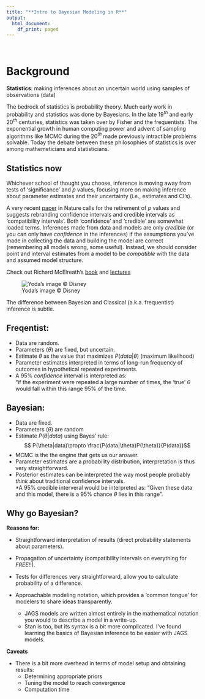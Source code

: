 ```yaml
---
title: "**Intro to Bayesian Modeling in R**"
output:
  html_document:
    df_print: paged
---
```

<br/>
  
# **Background**
**Statistics**: making inferences about an uncertain world using samples of observations (data)

The bedrock of statistics is probability theory. Much early work in probability and statistics was done by Bayesians. In the late 19$^{th}$ and early 20$^{th}$ centuries, statistics was taken over by Fisher and the frequentists. The exponential growth in human computing power and advent of sampling algorithms like MCMC during the 20$^{th}$ made previously intractible problems solvable. Today the debate between these philosophies of statistics is over among mathemeticians and statisticians.

## **Statistics now**

Whichever school of thought  you choose, inference is moving away from tests of 'significance' and $p$ values, focusing more on making inference about parameter estimates and their uncertainty (i.e., estimates and CI's).  

A very recent [paper](https://www.nature.com/articles/d41586-019-00857-9) in Nature calls for the retirement of $p$ values and suggests rebranding confidence intervals and credible intervals as 'compatibility intervals'. Both 'confidence' and 'credible' are somewhat loaded terms. Inferences made from data and models are only _credible_ (or you can only have _confidence_ in the inferences) if the assumptions you've made in collecting the data and building the model are correct (remembering all models wrong, some useful). Instead, we should consider point and interval estimates from a model to be _compatible_ with the data and assumed model structure.  
  
Check out Richard McElreath's [book](https://xcelab.net/rm/statistical-rethinking/) and [lectures](https://www.youtube.com/watch?v=4WVelCswXo4&list=PLDcUM9US4XdNM4Edgs7weiyIguLSToZRI) 
 
![Yoda's image &copy; Disney](yoda.jpg)

    
The difference between Bayesian and Classical (a.k.a. frequentist) inference is subtle.  

  
## **Freqentist:** 
* Data are random.  
* Parameters ($\theta$) are fixed, but uncertain.
* Estimate $\theta$ as the value that maximizes $P(data|\theta)$ (maximum likelihood)
* Parameter estimates interpreted in terms of long-run frequency of outcomes in hypothetical repeated experiments.  
* A 95% _confidence_ interval is interpreted as:  
"if the experiment were repeated a large number of times, the 'true' $\theta$ would fall within this range 95% of the time.
     
## **Bayesian:** 
* Data are fixed. 
* Parameters ($\theta$) are random
* Estimate $P(\theta|data)$ using Bayes' rule:$$ P(\theta|data)\propto \frac{P(data|\theta)P(\theta)}{P(data)}$$
* MCMC is the the engine that gets us our answer.  
* Parameter estimates are a probability distribution, interpretation is thus very straightforward.
* Posterior estimates can be interpreted the way most people probably _think_ about traditional confidence intervals.  
*A 95% credible interveral would be interpreted as:
"Given these data and this model, there is a 95% chance $\theta$ lies in this range".  


## Why go Bayesian?  
 
**Reasons for:**  

* Straightforward interpretation of results (direct probability statements about parameters).
* Propagation of uncertainty (compatibility intervals on everything for _FREE_!!).  
* Tests for differences very straightforward, allow you to calculate probability of a difference.
* Approachable modeling notation, which provides a 'common tongue' for modelers to share ideas transparently.

     + JAGS models are written almost entirely in the mathematical notation you would to describe a model in a write-up.
     + Stan is too, but its syntax is a bit more complicated. I've found learning the basics of Bayesian inference to be easier with JAGS models.

**Caveats**  

* There is a bit more overhead in terms of model setup and obtaining results:  
     + Determining appropriate priors
     + Tuning the model to reach convergence
     + Computation time
  